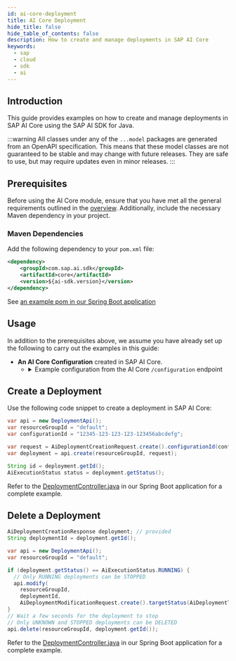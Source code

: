 ```yaml
---
id: ai-core-deployment
title: AI Core Deployment
hide_title: false
hide_table_of_contents: false
description: How to create and manage deployments in SAP AI Core
keywords:
  - sap
  - cloud
  - sdk
  - ai
---
```


## Introduction

This guide provides examples on how to create and manage deployments in SAP AI Core using the SAP AI SDK for Java.

:::warning
All classes under any of the `...model` packages are generated from an OpenAPI specification.
This means that these model classes are not guaranteed to be stable and may change with future releases.
They are safe to use, but may require updates even in minor releases.
:::

## Prerequisites

Before using the AI Core module, ensure that you have met all the general requirements outlined in the [overview](../overview-cloud-sdk-for-ai-java#general-requirements).
Additionally, include the necessary Maven dependency in your project.

### Maven Dependencies

Add the following dependency to your `pom.xml` file:

```xml
<dependency>
    <groupId>com.sap.ai.sdk</groupId>
    <artifactId>core</artifactId>
    <version>${ai-sdk.version}</version>
</dependency>
```

See [an example pom in our Spring Boot application](https://github.com/SAP/ai-sdk-java/tree/main/sample-code/spring-app/pom.xml)

## Usage

In addition to the prerequisites above, we assume you have already set up the following to carry out the examples in this guide:

<!-- prettier-ignore-start-->

- **An AI Core Configuration** created in SAP AI Core.
  - <details>
    <summary>Example configuration from the AI Core <code>/configuration</code> endpoint</summary>
    ```json
    {
      "createdAt": "2024-07-03T12:44:08Z",
      "executableId": "azure-openai",
      "id": "12345-123-123-123-123456abcdefg",
      "inputArtifactBindings": [],
      "name": "gpt-4o-mini",
      "parameterBindings": [
        {
          "key": "modelName",
          "value": "gpt-4o-mini"
        },
        {
          "key": "modelVersion",
          "value": "latest"
        }
      ],
      "scenarioId": "foundation-models"
    }
    ```
    </details>

<!-- prettier-ignore-end-->

## Create a Deployment

Use the following code snippet to create a deployment in SAP AI Core:

```java
var api = new DeploymentApi();
var resourceGroupId = "default";
var configurationId = "12345-123-123-123-123456abcdefg";

var request = AiDeploymentCreationRequest.create().configurationId(configurationId);
var deployment = api.create(resourceGroupId, request);

String id = deployment.getId();
AiExecutionStatus status = deployment.getStatus();
```

Refer to the [DeploymentController.java](https://github.com/SAP/ai-sdk-java/tree/main/sample-code/spring-app/src/main/java/com/sap/ai/sdk/app/controllers/DeploymentController.java) in our Spring Boot application for a complete example.

## Delete a Deployment

```java
AiDeploymentCreationResponse deployment; // provided
String deploymentId = deployment.getId();

var api = new DeploymentApi();
var resourceGroupId = "default";

if (deployment.getStatus() == AiExecutionStatus.RUNNING) {
  // Only RUNNING deployments can be STOPPED
  api.modify(
    resourceGroupId,
    deploymentId,
    AiDeploymentModificationRequest.create().targetStatus(AiDeploymentTargetStatus.STOPPED));
}
// Wait a few seconds for the deployment to stop
// Only UNKNOWN and STOPPED deployments can be DELETED
api.delete(resourceGroupId, deployment.getId());
```

Refer to the [DeploymentController.java](https://github.com/SAP/ai-sdk-java/tree/main/sample-code/spring-app/src/main/java/com/sap/ai/sdk/app/controllers/DeploymentController.java) in our Spring Boot application for a complete example.
